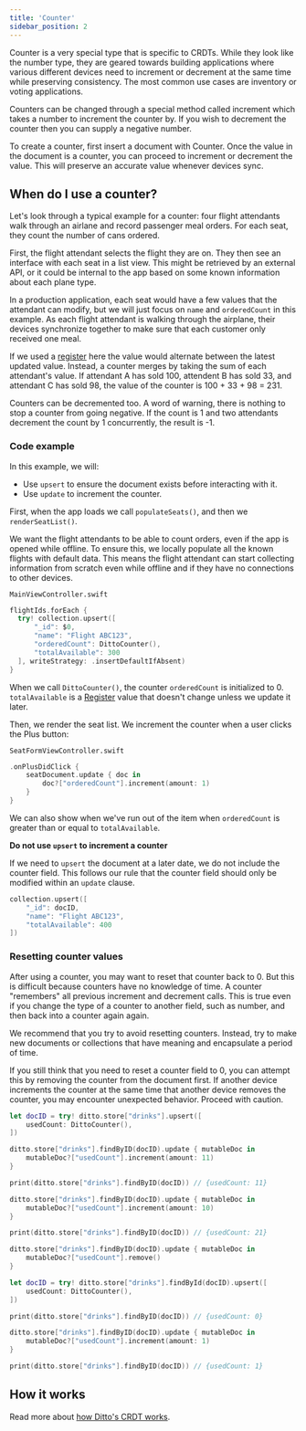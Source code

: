 ```yaml
---
title: 'Counter'
sidebar_position: 2
---
```



Counter is a very special type that is specific to CRDTs. While they look like
the number type, they are geared towards building applications where various
different devices need to increment or decrement at the same time while
preserving consistency. The most common use cases are inventory or voting applications. 

Counters can be changed through a special method called increment which takes a
number to increment the counter by. If you wish to decrement the counter then
you can supply a negative number.

To create a counter, first insert a document with Counter. Once the value in the
document is a counter, you can proceed to increment or decrement the value. This
will preserve an accurate value whenever devices sync.


<SnippetGroup
  name='counter' 
/>

## When do I use a counter?

Let's look through a typical example for a counter: four flight attendants walk
through an airlane and record passenger meal orders. For each seat, they count the
number of cans ordered.  

First, the flight attendant selects the flight they are on. They then see an
interface with each seat in a list view. This might be retrieved by an external
API, or it could be internal to the app based on some known information about
each plane type.  

In a production application, each seat would have a few values that the
attendant can modify, but we will just focus on `name` and `orderedCount` in
this example. As each flight attendant is walking through the airplane,
their devices synchronize together to make sure that each customer only
received one meal. 

If we used a [register](../datamodel/register) here the value would alternate between the
latest updated value. Instead, a counter merges by taking the sum of each
attendant's value. If attendant A has sold 100, attendent B has sold 33, and
attendant C has sold 98, the value of the counter is 100 + 33 + 98 = 231.

Counters can be decremented too. A word of warning, there is nothing to stop a
counter from going negative. If the count is 1 and two attendants decrement the count by 1
concurrently, the result is -1.

### Code example

In this example, we will:

* Use `upsert` to ensure the document exists before interacting with it.
* Use `update` to increment the counter.

First, when the app loads we call `populateSeats()`, and then we
`renderSeatList()`. 

We want the flight attendants to be able to count orders, even if the app is
opened while offline. To ensure this, we locally populate all the known flights
with default data. This means the flight attendant can start collecting
information from scratch even while offline and if they have no connections to
other devices.

`MainViewController.swift` 
```swift
flightIds.forEach {
  try! collection.upsert([
      "_id": $0,
      "name": "Flight ABC123",
      "orderedCount": DittoCounter(),
      "totalAvailable": 300
  ], writeStrategy: .insertDefaultIfAbsent)
}
```

When we call `DittoCounter()`, the counter `orderedCount` is initialized to 0.
`totalAvailable` is a [Register](../datamodel/register) value that doesn't change unless we update it
later. 

Then, we render the seat list. We increment the counter when a user clicks
the Plus button:

`SeatFormViewController.swift`

```swift
.onPlusDidClick {
    seatDocument.update { doc in
        doc?["orderedCount"].increment(amount: 1)
    }
}
```

We can also show when we've run out of the item when `orderedCount` is greater than
or equal to `totalAvailable`.


**Do not use `upsert` to increment a counter**

If we need to `upsert` the document at a later date, we do not include the counter field.
This follows our rule that the counter field should only be modified within an
`update` clause.

```swift
collection.upsert([
    "_id": docID,
    "name": "Flight ABC123",
    "totalAvailable": 400
])
```
 
### Resetting counter values

After using a counter, you may want to reset that counter back to 0. But this is
difficult because counters have no knowledge of time. A counter "remembers" all
previous increment and decrement calls. This is true even if you change the type
of a counter to another field, such as number, and then back into a counter
again again.

We recommend that you try to avoid resetting counters. Instead, try to make new
documents or collections that have meaning and encapsulate a period of time.

If you still think that you need to reset a counter field to 0, you can attempt this by
removing the counter from the document first. If another device increments the
counter at the same time that another device removes the counter, you may
encounter unexpected behavior. Proceed with caution.


```swift
let docID = try! ditto.store["drinks"].upsert([
    usedCount: DittoCounter(),
])

ditto.store["drinks"].findByID(docID).update { mutableDoc in
    mutableDoc?["usedCount"].increment(amount: 11)
}

print(ditto.store["drinks"].findByID(docID)) // {usedCount: 11}

ditto.store["drinks"].findByID(docID).update { mutableDoc in
    mutableDoc?["usedCount"].increment(amount: 10)
}

print(ditto.store["drinks"].findByID(docID)) // {usedCount: 21}

ditto.store["drinks"].findByID(docID).update { mutableDoc in
    mutableDoc?["usedCount"].remove()
}

let docID = try! ditto.store["drinks"].findById(docID).upsert([
    usedCount: DittoCounter(),
])

print(ditto.store["drinks"].findByID(docID)) // {usedCount: 0}

ditto.store["drinks"].findByID(docID).update { mutableDoc in
    mutableDoc?["usedCount"].increment(amount: 1)
}

print(ditto.store["drinks"].findByID(docID)) // {usedCount: 1}
```

## How it works

Read more about [how Ditto's CRDT works](../how-it-works/crdt).
